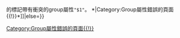 <code><references></code>的<code><ref></code>標記帶有衝突的group屬性<code>"$1"</code>。
{{namespace|namespace=0|then=[[Category:Group屬性錯誤的頁面{{!}}*|Category:Group屬性錯誤的頁面{{!}}*]]|else=[[Category:Group屬性錯誤的頁面{{!}}{{NAMESPACE}}|Category:Group屬性錯誤的頁面{{!}}{{NAMESPACE}}]]}}